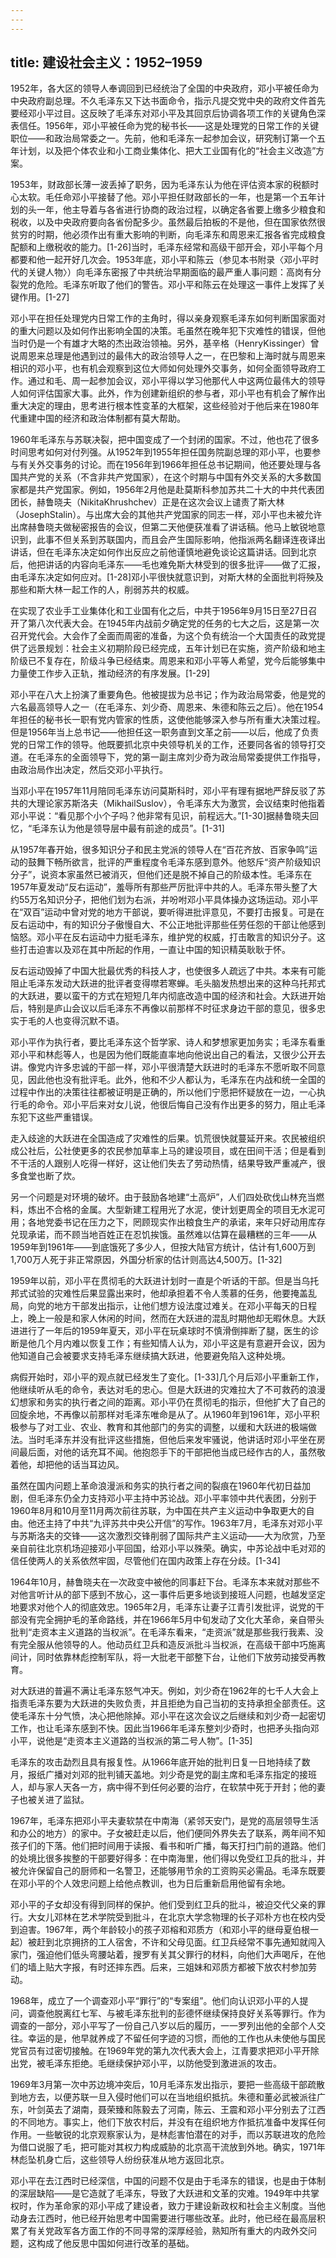 ```yaml
---
---
---
```

title: 建设社会主义：1952–1959
---



1952年，各大区的领导人奉调回到已经统治了全国的中央政府，邓小平被任命为中央政府副总理。不久毛泽东又下达书面命令，指示凡提交党中央的政府文件首先要经邓小平过目。这反映了毛泽东对邓小平及其回京后协调各项工作的关键角色深表信任。1956年，邓小平被任命为党的秘书长——这是处理党的日常工作的关键职位——和政治局常委之一。先前，他和毛泽东一起参加会议，研究制订第一个五年计划，以及把个体农业和小工商业集体化、把大工业国有化的“社会主义改造”方案。

1953年，财政部长薄一波丢掉了职务，因为毛泽东认为他在评估资本家的税额时心太软。毛任命邓小平接替了他。邓小平担任财政部长的一年，也是第一个五年计划的头一年，他主导着与各省进行协商的政治过程，以确定各省要上缴多少粮食和税收，以及中央政府要向各省份配多少。虽然最后拍板的不是他，但在国家依然很贫穷的时期，他必须作出有重大影响的判断，向毛泽东和周恩来汇报各省完成粮食配额和上缴税收的能力。[1-26]当时，毛泽东经常和高级干部开会，邓小平每个月都要和他一起开好几次会。1953年底，邓小平和陈云（参见本书附录〈邓小平时代的关键人物〉）向毛泽东密报了中共统治早期面临的最严重人事问题：高岗有分裂党的危险。毛泽东听取了他们的警告。邓小平和陈云在处理这一事件上发挥了关键作用。[1-27]

邓小平在担任处理党内日常工作的主角时，得以亲身观察毛泽东如何判断国家面对的重大问题以及如何作出影响全国的决策。毛虽然在晚年犯下灾难性的错误，但他当时仍是一个有雄才大略的杰出政治领袖。另外，基辛格（HenryKissinger）曾说周恩来总理是他遇到过的最伟大的政治领导人之一，在巴黎和上海时就与周恩来相识的邓小平，也有机会观察到这位大师如何处理外交事务，如何全面领导政府工作。通过和毛、周一起参加会议，邓小平得以学习他那代人中这两位最伟大的领导人如何评估国家大事。此外，作为创建新组织的参与者，邓小平也有机会了解作出重大决定的理由，思考进行根本性变革的大框架，这些经验对于他后来在1980年代重建中国的经济和政治体制都有莫大帮助。

1960年毛泽东与苏联决裂，把中国变成了一个封闭的国家。不过，他也花了很多时间思考如何对付列强。从1952年到1955年担任国务院副总理的邓小平，也要参与有关外交事务的讨论。而在1956年到1966年担任总书记期间，他还要处理与各国共产党的关系（不含非共产党国家），在这个时期与中国有外交关系的大多数国家都是共产党国家。例如，1956年2月他是赴莫斯科参加苏共二十大的中共代表团团长，赫鲁晓夫（NikitaKhrushchev）正是在这次会议上谴责了斯大林（JosephStalin）。与出席大会的其他共产党国家的同志一样，邓小平也未被允许出席赫鲁晓夫做秘密报告的会议，但第二天他便获准看了讲话稿。他马上敏锐地意识到，此事不但关系到苏联国内，而且会产生国际影响，他指派两名翻译连夜译出讲话，但在毛泽东决定如何作出反应之前他谨慎地避免谈论这篇讲话。回到北京后，他把讲话的内容向毛泽东——毛也难免斯大林受到的很多批评——做了汇报，由毛泽东决定如何应对。[1-28]邓小平很快就意识到，对斯大林的全面批判将殃及那些和斯大林一起工作的人，削弱苏共的权威。

在实现了农业手工业集体化和工业国有化之后，中共于1956年9月15日至27日召开了第八次代表大会。在1945年内战前夕确定党的任务的七大之后，这是第一次召开党代会。大会作了全面而周密的准备，为这个负有统治一个大国责任的政党提供了远景规划：社会主义初期阶段已经完成，五年计划已在实施，资产阶级和地主阶级已不复存在，阶级斗争已经结束。周恩来和邓小平等人希望，党今后能够集中力量使工作步入正轨，推动经济的有序发展。[1-29]

邓小平在八大上扮演了重要角色。他被提拔为总书记；作为政治局常委，他是党的六名最高领导人之一（在毛泽东、刘少奇、周恩来、朱德和陈云之后）。他在1954年担任的秘书长一职有党内管家的性质，这使他能够深入参与所有重大决策过程。但是1956年当上总书记——他担任这一职务直到文革之前——以后，他成了负责党的日常工作的领导。他既要抓北京中央领导机关的工作，还要同各省的领导打交道。在毛泽东的全面领导下，党的第一副主席刘少奇为政治局常委提供工作指导，由政治局作出决定，然后交邓小平执行。

当邓小平在1957年11月陪同毛泽东访问莫斯科时，邓小平有理有据地严辞反驳了苏共的大理论家苏斯洛夫（MikhailSuslov），令毛泽东大为激赏，会议结束时他指着邓小平说：“看见那个小个子吗？他非常有见识，前程远大。”[1-30]据赫鲁晓夫回忆，“毛泽东认为他是领导层中最有前途的成员”。[1-31]

从1957年春开始，很多知识分子和民主党派的领导人在“百花齐放、百家争鸣”运动的鼓舞下畅所欲言，批评的严重程度令毛泽东感到意外。他怒斥“资产阶级知识分子”，说资本家虽然已被消灭，但他们还是脱不掉自己的阶级本性。毛泽东在1957年夏发动“反右运动”，羞辱所有那些严厉批评中共的人。毛泽东带头整了大约55万名知识分子，把他们划为右派，并吩咐邓小平具体操办这场运动。邓小平在“双百”运动中曾对党的地方干部说，要听得进批评意见，不要打击报复。可是在反右运动中，有的知识分子傲慢自大、不公正地批评那些任劳任怨的干部让他感到恼怒。邓小平在反右运动中力挺毛泽东，维护党的权威，打击敢言的知识分子。这些打击迫害以及邓在其中所起的作用，一直让中国的知识精英耿耿于怀。

反右运动毁掉了中国大批最优秀的科技人才，也使很多人疏远了中共。本来有可能阻止毛泽东发动大跃进的批评者变得噤若寒蝉。毛头脑发热想出来的这种乌托邦式的大跃进，要以蛮干的方式在短短几年内彻底改造中国的经济和社会。大跃进开始后，特别是庐山会议以后毛泽东不再像以前那样不时征求身边干部的意见，很多忠实于毛的人也变得沉默不语。

邓小平作为执行者，要比毛泽东这个哲学家、诗人和梦想家更加务实；毛泽东看重邓小平和林彪等人，也是因为他们既能直率地向他说出自己的看法，又很少公开去讲。像党内许多忠诚的干部一样，邓小平很清楚大跃进时的毛泽东不愿听取不同意见，因此他也没有批评毛。此外，他和不少人都认为，毛泽东在内战和统一全国的过程中作出的决策往往都被证明是正确的，所以他们宁愿把怀疑放在一边，一心执行毛的命令。邓小平后来对女儿说，他很后悔自己没有作出更多的努力，阻止毛泽东犯下这些严重错误。

走入歧途的大跃进在全国造成了灾难性的后果。饥荒很快就蔓延开来。农民被组织成公社后，公社使更多的农民参加草率上马的建设项目，或在田间干活；但是看到不干活的人跟别人吃得一样好，这让他们失去了劳动热情，结果导致严重减产，很多食堂也断了炊。

另一个问题是对环境的破坏。由于鼓励各地建“土高炉”，人们四处砍伐山林充当燃料，炼出不合格的金属。大型新建工程用光了水泥，使计划更周全的项目无水泥可用；各地党委书记在压力之下，罔顾现实作出粮食生产的承诺，来年只好动用库存兑现承诺，而不顾当地百姓正在忍饥挨饿。虽然难以估算在最糟糕的三年——从1959年到1961年——到底饿死了多少人，但按大陆官方统计，估计有1,600万到1,700万人死于非正常原因，外国分析家的估计则高达4,500万。[1-32]

1959年以前，邓小平在贯彻毛的大跃进计划时一直是个听话的干部。但是当乌托邦式试验的灾难性后果显露出来时，他却承担着不令人羡慕的任务，他要掩盖乱局，向党的地方干部发出指示，让他们想方设法度过难关。在邓小平每天的日程上，晚上一般是和家人休闲的时间，然而在大跃进的混乱时期他却无暇休息。大跃进进行了一年后的1959年夏天，邓小平在玩桌球时不慎滑倒摔断了腿，医生的诊断是他几个月内难以恢复工作；有些知情人认为，邓小平这是有意避开会议，因为他知道自己会被要求支持毛泽东继续搞大跃进，他要避免陷入这种处境。

病假开始时，邓小平的观点就已经发生了变化。[1-33]几个月后邓小平重新工作，他继续听从毛的命令，表达对毛的忠心。但是大跃进的灾难拉大了不可救药的浪漫幻想家和务实的执行者之间的距离。邓小平仍在贯彻毛的指示，但他扩大了自己的回旋余地，不再像以前那样对毛泽东唯命是从了。从1960年到1961年，邓小平积极参与了对工业、农业、教育和其他部门的务实的调整，以缓和大跃进的极端做法。当时毛泽东并没有批评这些措施，但他后来发牢骚说，他讲话时邓小平坐在房间最后面，对他的话充耳不闻。他抱怨手下的干部把他当成已经作古的人，虽然敬着他，却把他的话当耳边风。

虽然在国内问题上革命浪漫派和务实的执行者之间的裂痕在1960年代初日益加剧，但毛泽东仍全力支持邓小平主持中苏论战。邓小平率领中共代表团，分别于1960年8月和10月至11月两次前往苏联，为中国在共产主义运动中争取更大的自由。他还主持了中共“九评苏共中央公开信”的写作。1963年7月，毛泽东对邓小平与苏斯洛夫的交锋——这次激烈交锋削弱了国际共产主义运动——大为欣赏，乃至亲自前往北京机场迎接邓小平回国，给邓小平以殊荣。确实，中苏论战中毛对邓的信任使两人的关系依然牢固，尽管他们在国内政策上存在分歧。[1-34]

1964年10月，赫鲁晓夫在一次政变中被他的同事赶下台。毛泽东本来就对那些不对他言听计从的部下感到不放心，这一事件后更多地谈到接班人问题，也越发坚定地要求对他个人的彻底效忠。1965年2月，毛泽东让妻子江青引发批评，说党的干部没有完全拥护毛的革命路线，并在1966年5月中旬发动了文化大革命，亲自带头批判“走资本主义道路的当权派”。在毛泽东看来，“走资派”就是那些我行我素、没有完全服从他领导的人。他动员红卫兵和造反派批斗当权派，在高级干部中巧施离间计，同时依靠林彪控制军队，将一大批老干部整下台，让他们下放劳动接受再教育。

对大跃进的普遍不满让毛泽东怒气冲天。例如，刘少奇在1962年的七千人大会上指责毛泽东要为大跃进的失败负责，并且拒绝为自己当初的支持承担全部责任。这使毛泽东十分气愤，决心把他除掉。邓小平在这次会议之后继续和刘少奇一起密切工作，也让毛泽东感到不快。因此当1966年毛泽东整刘少奇时，也把矛头指向邓小平，说他是“走资本主义道路的当权派的第二号人物”。[1-35]

毛泽东的攻击勐烈且具有报复性。从1966年底开始的批判日复一日地持续了数月，报纸广播对刘邓的批判铺天盖地。刘少奇是党的副主席和毛泽东指定的接班人，却与家人天各一方，病中得不到任何必要的治疗，在软禁中死于开封；他的妻子也被关进了监狱。

1967年，毛泽东把邓小平夫妻软禁在中南海（紧邻天安门，是党的高层领导生活和办公的地方）的家中。子女被赶走以后，他们便同外界失去了联系，两年间不知孩子们的下落。他们把时间用于读报、看书和听广播，每天打扫门前的道路。他们的处境比很多挨整的干部要好得多：在中南海里，他们得以免受红卫兵的批斗，并被允许保留自己的厨师和一名警卫，还能够用节余的工资购买必需品。毛泽东既要在邓小平的个人效忠问题上给他点教训，也为日后重新启用他留有余地。

邓小平的子女却没有得到同样的保护。他们受到红卫兵的批斗，被迫交代父亲的罪行。大女儿邓林在艺术学院受到批斗，在北京大学念物理的长子邓朴方也在校内受到迫害。1967年，两个年龄较小的孩子邓榕和邓质方（和邓小平的继母夏伯根一起）被赶到北京拥挤的工人宿舍，不许和父母见面。红卫兵经常不事先通知就闯入家门，强迫他们低头弯腰站着，搜罗有关其父罪行的材料，向他们大声喝斥，在他们的墙上贴大字报，有时还摔东西。后来，三姐妹和邓质方都被下放农村参加劳动。

1968年，成立了一个调查邓小平“罪行”的“专案组”。他们向认识邓小平的人提问，调查他脱离红七军、与被毛泽东批判的彭德怀继续保持良好关系等罪行。作为调查的一部分，邓小平写了一份自己八岁以后的履历，一一罗列出他的全部个人交往。幸运的是，他早就养成了不留任何字迹的习惯，而他的工作也从未使他与国民党官员有过密切接触。在1969年党的第九次代表大会上，江青要求把邓小平开除出党，被毛泽东拒绝。毛继续保护邓小平，以防他受到激进派的攻击。

1969年3月第一次中苏边境冲突后，10月毛泽东发出指示，要把一些高级干部疏散到地方去，以便苏联一旦入侵时他们可以在当地组织抵抗。朱德和董必武被派往广东，叶剑英去了湖南，聂荣臻和陈毅去了河南，陈云、王震和邓小平分别去了江西的不同地方。事实上，他们下放农村后，并没有在组织地方作抵抗准备中发挥任何作用。一些敏锐的北京观察家认为，是林彪害怕潜在的对手，而以苏联进攻的危险为借口说服了毛，把可能对其权力构成威胁的北京高干流放到外地。确实，1971年林彪坠机身亡后，这些领导人纷纷获准从地方返回北京。

邓小平在去江西时已经深信，中国的问题不仅是由于毛泽东的错误，也是由于体制的深层缺陷——是它造就了毛泽东，导致了大跃进和文革的灾难。1949年中共掌权时，作为革命家的邓小平成了建设者，致力于建设新政权和社会主义制度。当他动身去江西时，他已经开始思考中国需要进行哪些改革。此时，他已经在最高层积累了有关党政军各方面工作的不同寻常的深厚经验，熟知所有重大的内政外交问题，这构成了他反思中国如何进行改革的基础。